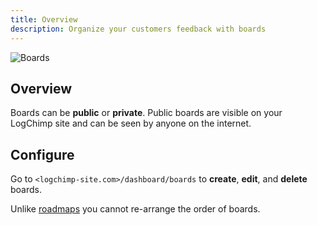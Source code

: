 ```yaml
---
title: Overview
description: Organize your customers feedback with boards
---
```



<img src={BoardImage} alt="Boards" className="rounded-2xl border" />

## Overview

Boards can be **public** or **private**.
Public boards are visible on your LogChimp site and can be seen by anyone on the internet.

## Configure

Go to `<logchimp-site.com>/dashboard/boards` to **create**, **edit**, and **delete** boards.

Unlike [roadmaps](/guide/roadmaps) you cannot re-arrange the order of boards.
